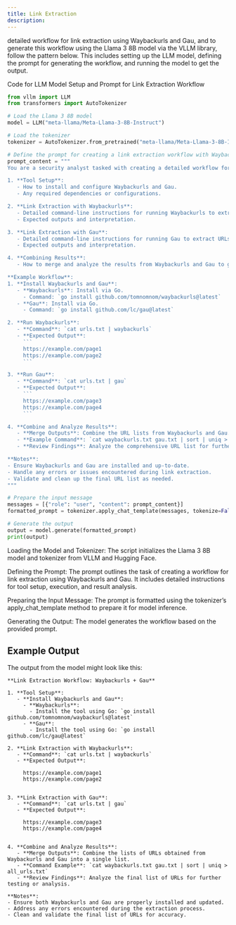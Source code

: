```yaml
---
title: Link Extraction
description: 
---
```


detailed workflow for link extraction using Waybackurls and Gau, and to generate this workflow using the Llama 3 8B model via the VLLM library, follow the pattern below. This includes setting up the LLM model, defining the prompt for generating the workflow, and running the model to get the output.

Code for LLM Model Setup and Prompt for Link Extraction Workflow

```python
from vllm import LLM
from transformers import AutoTokenizer

# Load the Llama 3 8B model
model = LLM("meta-llama/Meta-Llama-3-8B-Instruct")

# Load the tokenizer
tokenizer = AutoTokenizer.from_pretrained("meta-llama/Meta-Llama-3-8B-Instruct")

# Define the prompt for creating a link extraction workflow with Waybackurls and Gau
prompt_content = """
You are a security analyst tasked with creating a detailed workflow for link extraction from a web application using two tools: Waybackurls and Gau. Please provide a comprehensive step-by-step guide that includes:

1. **Tool Setup**:
   - How to install and configure Waybackurls and Gau.
   - Any required dependencies or configurations.

2. **Link Extraction with Waybackurls**:
   - Detailed command-line instructions for running Waybackurls to extract URLs from the Wayback Machine.
   - Expected outputs and interpretation.

3. **Link Extraction with Gau**:
   - Detailed command-line instructions for running Gau to extract URLs from various sources.
   - Expected outputs and interpretation.

4. **Combining Results**:
   - How to merge and analyze the results from Waybackurls and Gau to get a comprehensive list of URLs.

**Example Workflow**:
1. **Install Waybackurls and Gau**:
   - **Waybackurls**: Install via Go.
     - Command: `go install github.com/tomnomnom/waybackurls@latest`
   - **Gau**: Install via Go.
     - Command: `go install github.com/lc/gau@latest`

2. **Run Waybackurls**:
   - **Command**: `cat urls.txt | waybackurls`
   - **Expected Output**:
     ```
     https://example.com/page1
     https://example.com/page2
     ```

3. **Run Gau**:
   - **Command**: `cat urls.txt | gau`
   - **Expected Output**:
     ```
     https://example.com/page3
     https://example.com/page4
     ```

4. **Combine and Analyze Results**:
   - **Merge Outputs**: Combine the URL lists from Waybackurls and Gau.
   - **Example Command**: `cat waybackurls.txt gau.txt | sort | uniq > all_urls.txt`
   - **Review Findings**: Analyze the comprehensive URL list for further testing or analysis.

**Notes**:
- Ensure Waybackurls and Gau are installed and up-to-date.
- Handle any errors or issues encountered during link extraction.
- Validate and clean up the final URL list as needed.
"""

# Prepare the input message
messages = [{"role": "user", "content": prompt_content}]
formatted_prompt = tokenizer.apply_chat_template(messages, tokenize=False, add_generation_prompt=True)

# Generate the output
output = model.generate(formatted_prompt)
print(output)
```

Loading the Model and Tokenizer: The script initializes the Llama 3 8B model and tokenizer from VLLM and Hugging Face.

Defining the Prompt: The prompt outlines the task of creating a workflow for link extraction using Waybackurls and Gau. It includes detailed instructions for tool setup, execution, and result analysis.

Preparing the Input Message: The prompt is formatted using the tokenizer’s apply_chat_template method to prepare it for model inference.

Generating the Output: The model generates the workflow based on the provided prompt.

## Example Output

The output from the model might look like this:

```
**Link Extraction Workflow: Waybackurls + Gau**

1. **Tool Setup**:
   - **Install Waybackurls and Gau**:
     - **Waybackurls**:
       - Install the tool using Go: `go install github.com/tomnomnom/waybackurls@latest`
     - **Gau**:
       - Install the tool using Go: `go install github.com/lc/gau@latest`

2. **Link Extraction with Waybackurls**:
   - **Command**: `cat urls.txt | waybackurls`
   - **Expected Output**:
     
     https://example.com/page1
     https://example.com/page2
    

3. **Link Extraction with Gau**:
   - **Command**: `cat urls.txt | gau`
   - **Expected Output**:
     
     https://example.com/page3
     https://example.com/page4
    

4. **Combine and Analyze Results**:
   - **Merge Outputs**: Combine the lists of URLs obtained from Waybackurls and Gau into a single list.
   - **Command Example**: `cat waybackurls.txt gau.txt | sort | uniq > all_urls.txt`
   - **Review Findings**: Analyze the final list of URLs for further testing or analysis.

**Notes**:
- Ensure both Waybackurls and Gau are properly installed and updated.
- Address any errors encountered during the extraction process.
- Clean and validate the final list of URLs for accuracy.
```